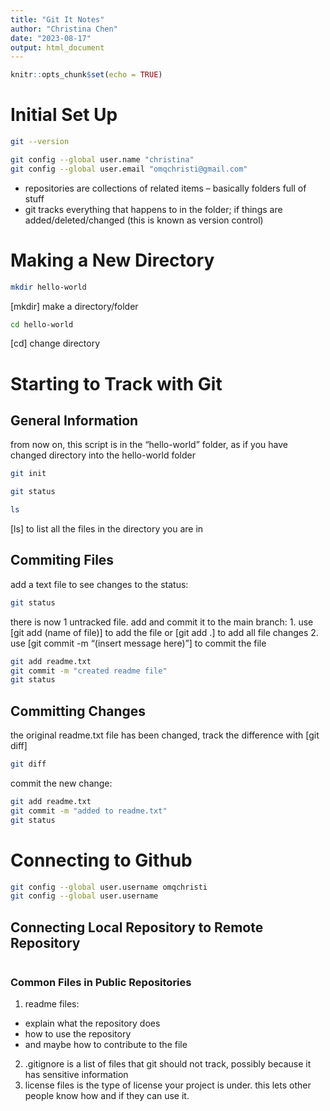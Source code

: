 ```yaml
---
title: "Git It Notes"
author: "Christina Chen"
date: "2023-08-17"
output: html_document
---
```


```r
knitr::opts_chunk$set(echo = TRUE)
```

# Initial Set Up

```bash
git --version
```

```bash
git config --global user.name "christina"
git config --global user.email "omqchristi@gmail.com"
```

- repositories are collections of related items -- basically folders full of stuff
- git tracks everything that happens to in the folder; if things are added/deleted/changed (this is known as version control)

# Making a New Directory

```bash
mkdir hello-world
```

[mkdir] make a directory/folder

```bash
cd hello-world
```

[cd] change directory

# Starting to Track with Git

## General Information

from now on, this script is in the "hello-world" folder, as if you have changed directory into the hello-world folder
```bash
git init
```

```bash
git status
```

```bash
ls
```

[ls] to list all the files in the directory you are in

## Commiting Files

add a text file to see changes to the status:

```bash
git status
```

there is now 1 untracked file. add and commit it to the main branch:
1. use [git add (name of file)] to add the file or [git add .] to add all file changes
2. use [git commit -m "(insert message here)"] to commit the file

```bash
git add readme.txt
git commit -m "created readme file"
git status
```

## Committing Changes

the original readme.txt file has been changed, track the difference with [git diff]

``` bash
git diff
```

commit the new change:

```bash
git add readme.txt
git commit -m "added to readme.txt"
git status
```

# Connecting to Github

```bash
git config --global user.username omqchristi
git config --global user.username
```

## Connecting Local Repository to Remote Repository

```bash

```










### Common Files in Public Repositories

1. readme files:
  - explain what the repository does
  - how to use the repository
  - and maybe how to contribute to the file
2. .gitignore is a list of files that git should not track, possibly because it has sensitive information
3. license files is the type of license your project is under. this lets other people know how and if they can use it.
